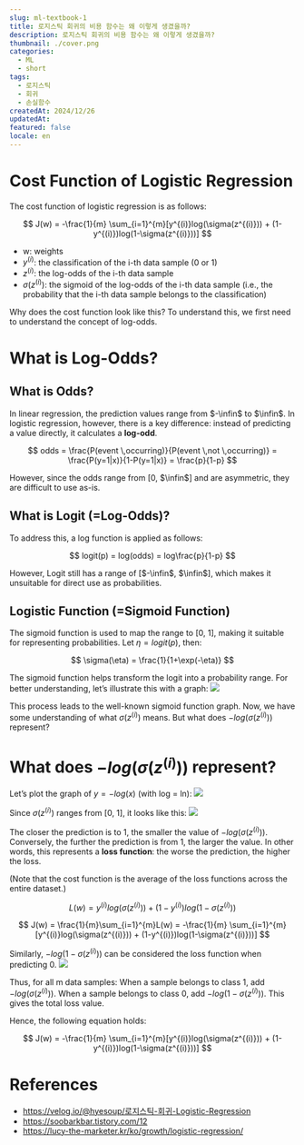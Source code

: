 ```yaml
---
slug: ml-textbook-1
title: 로지스틱 회귀의 비용 함수는 왜 이렇게 생겼을까?
description: 로지스틱 회귀의 비용 함수는 왜 이렇게 생겼을까?
thumbnail: ./cover.png
categories:
  - ML
  - short
tags:
  - 로지스틱
  - 회귀
  - 손실함수
createdAt: 2024/12/26
updatedAt:
featured: false
locale: en
---
```


# Cost Function of Logistic Regression
The cost function of logistic regression is as follows:

$$
J(w) = -\frac{1}{m} \sum_{i=1}^{m}[y^{(i)}log(\sigma(z^{(i)})) + (1-y^{(i)})log(1-\sigma(z^{(i)}))]
$$

+ w: weights
+ $y^{(i)}$: the classification of the i-th data sample (0 or 1)
+ $z^{(i)}$: the log-odds of the i-th data sample
+ $\sigma(z^{(i)})$: the sigmoid of the log-odds of the i-th data sample (i.e., the probability that the i-th data sample belongs to the classification)

Why does the cost function look like this?
To understand this, we first need to understand the concept of log-odds.

# What is Log-Odds?
## What is Odds?
In linear regression, the prediction values range from $-\infin$ to $\infin$.
In logistic regression, however, there is a key difference: instead of predicting a value directly, it calculates a **log-odd**.

$$
odds = \frac{P(event \,occurring)}{P(event \,not \,occurring)} = \frac{P(y=1|x)}{1-P(y=1|x)} = \frac{p}{1-p}
$$

However, since the odds range from [0, $\infin$] and are asymmetric, they are difficult to use as-is.

## What is Logit (=Log-Odds)?
To address this, a log function is applied as follows:

$$
logit(p) = log(odds) =  log\frac{p}{1-p}
$$

However, Logit still has a range of [$-\infin$, $\infin$], which makes it unsuitable for direct use as probabilities.

## Logistic Function (=Sigmoid Function)
The sigmoid function is used to map the range to [0, 1], making it suitable for representing probabilities.
Let $\eta = logit(p)$, then:

$$
\sigma(\eta) = \frac{1}{1+\exp(-\eta)}
$$

The sigmoid function helps transform the logit into a probability range. For better understanding, let’s illustrate this with a graph:
![](./1.png)

This process leads to the well-known sigmoid function graph.
Now, we have some understanding of what $\sigma(z^{(i)})$ means.
But what does $-log(\sigma(z^{(i)}))$ represent?

# What does $-log(\sigma(z^{(i)}))$ represent?
Let’s plot the graph of $y=-log(x)$ (with log = ln):
![](./2.png)

Since $\sigma(z^{(i)})$ ranges from [0, 1], it looks like this:
![](./3.png)

The closer the prediction is to 1, the smaller the value of $-log(\sigma(z^{(i)}))$. Conversely, the further the prediction is from 1, the larger the value.
In other words, this represents a **loss function**: the worse the prediction, the higher the loss.

(Note that the cost function is the average of the loss functions across the entire dataset.)

$$
L(w) = y^{(i)}log(\sigma(z^{(i)})) + (1-y^{(i)})log(1-\sigma(z^{(i)}))
$$

$$
J(w) = \frac{1}{m}\sum_{i=1}^{m}L(w) = -\frac{1}{m} \sum_{i=1}^{m}[y^{(i)}log(\sigma(z^{(i)})) + (1-y^{(i)})log(1-\sigma(z^{(i)}))]
$$

Similarly, $-log(1-\sigma(z^{(i)}))$ can be considered the loss function when predicting 0.
![](./4.png)

Thus, for all m data samples:
When a sample belongs to class 1, add $-log(\sigma(z^{(i)}))$.
When a sample belongs to class 0, add $-log(1-\sigma(z^{(i)}))$.
This gives the total loss value.

Hence, the following equation holds:

$$
J(w) = -\frac{1}{m} \sum_{i=1}^{m}[y^{(i)}log(\sigma(z^{(i)})) + (1-y^{(i)})log(1-\sigma(z^{(i)}))]
$$

# References
- https://velog.io/@hyesoup/로지스틱-회귀-Logistic-Regression
- https://soobarkbar.tistory.com/12
- https://lucy-the-marketer.kr/ko/growth/logistic-regression/